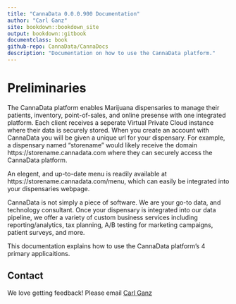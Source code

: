 ```yaml
--- 
title: "CannaData 0.0.0.900 Documentation"
author: "Carl Ganz"
site: bookdown::bookdown_site
output: bookdown::gitbook
documentclass: book
github-repo: CannaData/CannaDocs
description: "Documentation on how to use the CannaData platform."
---
```


<link rel="icon" type="image/png" href="https://s3-us-west-2.amazonaws.com/cannadatacdn/CannaData_Logo.png">

<meta property="og:image" content="https://s3-us-west-1.amazonaws.com/www.cannadata.com/logo.png" />

# Preliminaries

The CannaData platform enables Marijuana dispensaries to manage their patients, inventory, point-of-sales, and online presense with one integrated platform. Each client receives a seperate Virtual Private Cloud instance where their data is securely stored. When you create an account with CannaData you will be given a unique url for your dispensary. For example, a dispensary named "storename" would likely receive the domain https://storename.cannadata.com where they can securely access the CannaData platform.

An elegent, and up-to-date menu is readily available at https://storename.cannadata.com/menu, which can easily be integrated into your dispensaries webpage.

CannaData is not simply a piece of software. We are your go-to data, and technology consultant. Once your dispensary is integrated into our data pipeline, we offer a variety of custom business services including reporting/analytics, tax planning, A/B testing for marketing campaigns, patient surveys, and more. 

This documentation explains how to use the CannaData platform's 4 primary applicaitions. 

## Contact

We love getting feedback! Please email [Carl Ganz](mailto:carl@cannadatasolutions.com)
